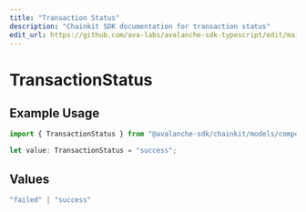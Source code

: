 ```yaml
---
title: "Transaction Status"
description: "Chainkit SDK documentation for transaction status"
edit_url: https://github.com/ava-labs/avalanche-sdk-typescript/edit/main/chainkit/docs/models/components/transactionstatus.md
---
```


# TransactionStatus

## Example Usage

```typescript
import { TransactionStatus } from "@avalanche-sdk/chainkit/models/components";

let value: TransactionStatus = "success";
```

## Values

```typescript
"failed" | "success"
```
